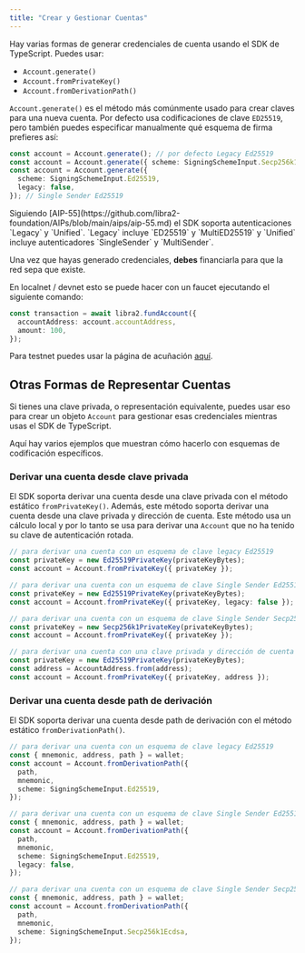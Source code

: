```yaml
---
title: "Crear y Gestionar Cuentas"
---
```



Hay varias formas de generar credenciales de cuenta usando el SDK de TypeScript. Puedes usar:

- `Account.generate()`
- `Account.fromPrivateKey()`
- `Account.fromDerivationPath()`

`Account.generate()` es el método más comúnmente usado para crear claves para una nueva cuenta.
Por defecto usa codificaciones de clave `ED25519`, pero también puedes especificar manualmente qué esquema de firma prefieres así:

```typescript
const account = Account.generate(); // por defecto Legacy Ed25519
const account = Account.generate({ scheme: SigningSchemeInput.Secp256k1Ecdsa }); // Single Sender Secp256k1
const account = Account.generate({
  scheme: SigningSchemeInput.Ed25519,
  legacy: false,
}); // Single Sender Ed25519
```

<Aside type="note">
  Siguiendo [AIP-55](https://github.com/libra2-foundation/AIPs/blob/main/aips/aip-55.md) el SDK soporta autenticaciones `Legacy` y `Unified`. `Legacy` incluye `ED25519` y `MultiED25519` y `Unified` incluye autenticadores `SingleSender` y `MultiSender`.
</Aside>

Una vez que hayas generado credenciales, **debes** financiarla para que la red sepa que existe.

En localnet / devnet esto se puede hacer con un faucet ejecutando el siguiente comando:

```typescript filename="fund.ts"
const transaction = await libra2.fundAccount({
  accountAddress: account.accountAddress,
  amount: 100,
});
```

Para testnet puedes usar la página de acuñación [aquí](/network/faucet).

## Otras Formas de Representar Cuentas

Si tienes una clave privada, o representación equivalente, puedes usar eso para crear un objeto `Account` para gestionar esas credenciales mientras usas el SDK de TypeScript.

Aquí hay varios ejemplos que muestran cómo hacerlo con esquemas de codificación específicos.

### Derivar una cuenta desde clave privada

El SDK soporta derivar una cuenta desde una clave privada con el método estático `fromPrivateKey()`.
Además, este método soporta derivar una cuenta desde una clave privada y dirección de cuenta.
Este método usa un cálculo local y por lo tanto se usa para derivar una `Account` que no ha tenido su clave de autenticación rotada.

```typescript
// para derivar una cuenta con un esquema de clave legacy Ed25519
const privateKey = new Ed25519PrivateKey(privateKeyBytes);
const account = Account.fromPrivateKey({ privateKey });

// para derivar una cuenta con un esquema de clave Single Sender Ed25519
const privateKey = new Ed25519PrivateKey(privateKeyBytes);
const account = Account.fromPrivateKey({ privateKey, legacy: false });

// para derivar una cuenta con un esquema de clave Single Sender Secp256k1
const privateKey = new Secp256k1PrivateKey(privateKeyBytes);
const account = Account.fromPrivateKey({ privateKey });

// para derivar una cuenta con una clave privada y dirección de cuenta
const privateKey = new Ed25519PrivateKey(privateKeyBytes);
const address = AccountAddress.from(address);
const account = Account.fromPrivateKey({ privateKey, address });
```

### Derivar una cuenta desde path de derivación

El SDK soporta derivar una cuenta desde path de derivación con el método estático `fromDerivationPath()`.

```typescript
// para derivar una cuenta con un esquema de clave legacy Ed25519
const { mnemonic, address, path } = wallet;
const account = Account.fromDerivationPath({
  path,
  mnemonic,
  scheme: SigningSchemeInput.Ed25519,
});

// para derivar una cuenta con un esquema de clave Single Sender Ed25519
const { mnemonic, address, path } = wallet;
const account = Account.fromDerivationPath({
  path,
  mnemonic,
  scheme: SigningSchemeInput.Ed25519,
  legacy: false,
});

// para derivar una cuenta con un esquema de clave Single Sender Secp256k1
const { mnemonic, address, path } = wallet;
const account = Account.fromDerivationPath({
  path,
  mnemonic,
  scheme: SigningSchemeInput.Secp256k1Ecdsa,
});
```
